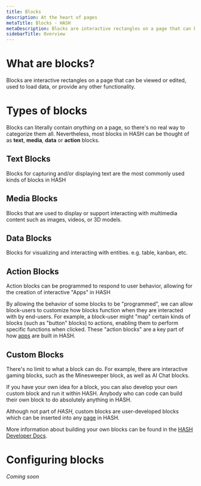 ```yaml
---
title: Blocks
description: At the heart of pages
metaTitle: Blocks - HASH
metaDescription: Blocks are interactive rectangles on a page that can be viewed or edited, load data, or provide any other functionality
sidebarTitle: Overview
---
```


# What are blocks?

Blocks are interactive rectangles on a page that can be viewed or edited, used to load data, or provide any other functionality.

# Types of blocks

Blocks can literally contain _anything_ on a page, so there's no real way to categorize them all. Nevertheless, most blocks in HASH can be thought of as **text**, **media**, **data** or **action** blocks.

## Text Blocks

Blocks for capturing and/or displaying text are the most commonly used kinds of blocks in HASH

## Media Blocks

Blocks that are used to display or support interacting with multimedia content such as images, videos, or 3D models.

## Data Blocks

Blocks for visualizing and interacting with entities. e.g. table, kanban, etc.

## Action Blocks

Action blocks can be programmed to respond to user behavior, allowing for the creation of interactive "Apps" in HASH

By allowing the behavior of some blocks to be "programmed", we can allow block-users to customize how blocks function when they are interacted with by end-users. For example, a block-user might "map" certain kinds of blocks (such as "button" blocks) to actions, enabling them to perform specific functions when clicked. These "action blocks" are a key part of how [apps](/guide/apps) are built in HASH.

## Custom Blocks

There's no limit to what a block can do. For example, there are interactive gaming blocks, such as the Minesweeper block, as well as AI Chat blocks.

If you have your own idea for a block, you can also develop your own custom block and run it within HASH. Anybody who can code can build their own block to do absolutely anything in HASH.

Although not part of _HASH_, custom blocks are user-developed blocks which can be inserted into any [page](/guide/pages) in HASH.

More information about building your own blocks can be found in the [HASH Developer Docs](https://hash.dev/docs/blocks).

# Configuring blocks

_Coming soon_

